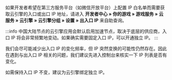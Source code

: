 
如果开发者希望在第三方服务平台（如微信开放平台）上配置 IP 白名单而需要获取云引擎的入口或出口 IP 地址，请进入 **开发者中心 » 你的游戏 » 游戏服务 » 云服务 » 云引擎 » 云引擎分组 » 设置 » 出入口 IP** 来自助查询。

<Conditional region='cn'>

:::info
中国大陆节点的云引擎应用会默认启用加速节点，取决于底层的供应商，入口 IP 将会非常频繁地变动。如果确实需要固定入口 IP，可以开通独立 IP。
:::
</Conditional>

我们会尽可能减少出入口 IP 的变化频率，但 IP 突然变换的可能性仍然存在。因此在遇到与出入口 IP 相关的问题，我们建议先进入控制台来核实一下 IP 列表是否有变化。

如需保持入口 IP 不变，建议为云引擎绑定独立 IP。
